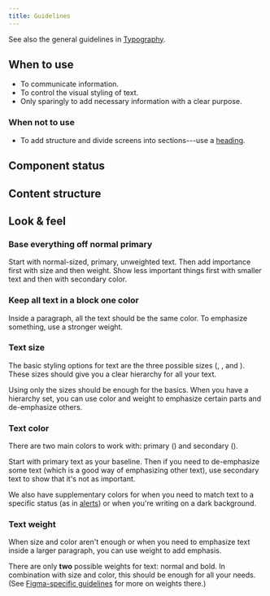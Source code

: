 ```yaml
---
title: Guidelines
---
```


<ReactExample name="Text" />

See also the general guidelines in [Typography](/foundation/typography/).

## When to use

- To communicate information.
- To control the visual styling of text.
- Only sparingly to add necessary information with a clear purpose.

### When not to use

- To add structure and divide screens into sections---use a [heading](/components/text/heading/).

## Component status

<ComponentStatus component="Text" />

## Content structure

<FigmaFile
  file="4QJZqvBvRrLu6t9mwObCkA"
  node="210%3A0"
  alt="Size: distinguishes the importance of the text and is the primary way to create a hierarchy; type: distinguishes the purpose of the text and enables a hierarchy without sacrificing readability."
/>

## Look & feel

### Base everything off normal primary

Start with normal-sized, primary, unweighted text.
Then add importance first with size and then weight.
Show less important things first with smaller text and then with secondary color.

### Keep all text in a block one color

Inside a paragraph, all the text should be the same color.
To emphasize something, use a stronger weight.

<Guidelines type="do" title="Use one color">

<FigmaFile
  file="fannvRpkOJK6uxxT33EKaa"
  node="56%3A2"
  alt="A sentence with two words in bold indicating emphasis."
/>
<FigmaFile
  file="fannvRpkOJK6uxxT33EKaa"
  node="56%3A1"
  alt="A sentence with words in green and red to indicate emphasis."
/>

</Guidelines>

### Text size

The basic styling options for text are the three possible sizes
(<InlineToken value="fontSizeTextSmall" alternateName />, <InlineToken value="fontSizeTextNormal" alternateName />,
and <InlineToken value="fontSizeTextLarge" alternateName />).
These sizes should give you a clear hierarchy for all your text.

<ReactExample name="Text sizes" />

Using only the sizes should be enough for the basics.
When you have a hierarchy set,
you can use color and weight to emphasize certain parts and de-emphasize others.

### Text color

There are two main colors to work with:
primary (<InlineToken value="colorTextPrimary" alternateName />)
and secondary (<InlineToken value="colorTextSecondary" alternateName />).

<ReactExample name="Text color" />

Start with primary text as your baseline.
Then if you need to de-emphasize some text (which is a good way of emphasizing other text),
use secondary text to show that it's not as important.

We also have supplementary colors
for when you need to match text to a specific status
(as in [alerts](/components/information/alert/#alert-types))
or when you're writing on a dark background.

<ReactExample name="Text color supplementary" />

### Text weight

When size and color aren't enough
or when you need to emphasize text inside a larger paragraph,
you can use weight to add emphasis.

There are only **two** possible weights for text: normal and bold.
In combination with size and color, this should be enough for all your needs.
(See [Figma-specific guidelines](/components/text/text/figma/) for more on weights there.)

<ReactExample name="Text weight" />
